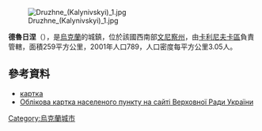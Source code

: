 [[Image:Druzhne_(Kalynivskyi)_1.jpg|right]]

{{coord|49|27|55|N|28|48|35|E|scale:30000|display=title}}

'''德魯日涅'''（{{lang-uk|Дружне}}），是[[烏克蘭|烏克蘭]]的城鎮，位於該國西南部[[文尼察州|文尼察州]]，由[[卡利尼夫卡區|卡利尼夫卡區]]負責管轄，面積259平方公里，2001年人口789，人口密度每平方公里3.05人。

==參考資料==
* [http://gska2.rada.gov.ua/pls/z7502/A005?rdat1=07.04.2009&rf7571=1900 картка]{{dead link|date=2017年12月 |bot=InternetArchiveBot |fix-attempted=yes }}
* [http://gska2.rada.gov.ua/pls/z7502/A005?rdat1=05.09.2007&rf7571=1900 Облікова картка населеного пункту на сайті Верховної Ради України]{{dead link|date=2018年2月 |bot=InternetArchiveBot |fix-attempted=yes }}

{{Ukraine-geo-stub}}
[[Category:烏克蘭城市|Category:烏克蘭城市]]